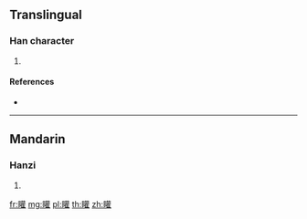 {{character info/new}}
==Translingual==

===Han character===
{{Han char|rn=109|rad=目|as=18|sn=23|four=64014|canj=BUTRG}}

# {{defn|Han|sort=目18}}

====References====
* {{Han ref|kx=0821.040|dkj=23828|dj=1232.380|hdz=42522.140|uh=77D4|ud=30676|bh=F7EB|bd=63467}}

----

==Mandarin==

===Hanzi===
{{cmn-hanzi|pin=[[guàn]] ([[guan4]])|wg=kuan<sup>4</sup>}}

# {{defn|lang=cmn|sort=目18}}

[[fr:矔]]
[[mg:矔]]
[[pl:矔]]
[[th:矔]]
[[zh:矔]]